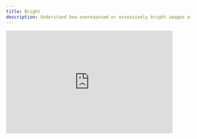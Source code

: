 ```yaml
---
title: Bright
description: Understand how overexposed or excessively bright images affect dataset quality and how to detect and correct them using Visual Layer.
---
```

<iframe 
  width="90%" 
  height="280" 
  style={{ borderRadius: '10px'}}  
  src="https://www.youtube.com/embed/Hv56dF7oAWY?autoplay=1&mute=1&rel=0" 
  title="Detecting Dark Image Issues" 
  frameborder="0" 
  allow="accelerometer; autoplay; clipboard-write; encrypted-media; gyroscope; picture-in-picture; web-share" 
  allowfullscreen
/>

## What Are Bright Images and Objects?

Bright images are overexposed visuals with elevated brightness levels that wash out details and distort colors. These typically occur due to excessive lighting, reflective surfaces, or misconfigured camera settings.

### Common Causes of Brightness Issues

- **Excessive lighting conditions**: Strong sunlight, intense indoor lighting, or flash can overexpose parts of an image.
- **Reflective surfaces**: Shiny objects like glass, metal, or water reflect excessive light and may create bright hotspots.
- **Camera settings**: A high ISO, wide aperture, or slow shutter speed can result in the image sensor capturing too much light.

## Why It Matters

<div className="integrations-table">

| Problem | Impact |
|---------|--------|
| **Loss of detail** | Overexposure reduces contrast and texture, especially in highlights. |
| **Color distortion** | Washed-out areas may appear inaccurate or completely white, affecting labeling or recognition. |
| **Lower model performance** | Vision algorithms may struggle to detect or segment bright objects due to low edge visibility. |
| **Visual quality degradation** | In public-facing use cases, poor exposure impacts perceived quality and credibility. |

</div>

## How to Detect and Remove Bright Images

- **Detect Bright Images:**  
  Go to **"Add Filter"** → **"Quality Issue"** → select **"Bright"** → choose **"IS"** as the logic operator → set the desired confidence threshold (default is 0.5).  
  Export the bright images using **Export** → **"Matching the applied filter."**

- **Correct Bright Images:**  
  Go to **"Add Filter"** → **"Quality Issue"** → select **"Bright"** → choose **"IS NOT"** as the logic operator → set the desired confidence threshold (default is 0.5).  
  Export the images without bright issues using **Export** → **"Matching the applied filter."**


Improving brightness balance ensures your dataset retains visual clarity, maintains labeling accuracy, and supports better-performing models.
